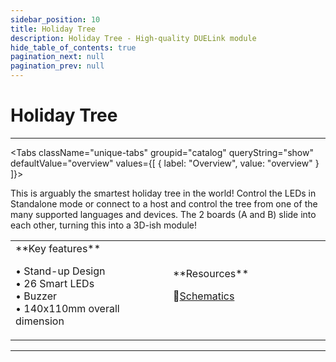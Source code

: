 ```yaml
---
sidebar_position: 10
title: Holiday Tree
description: Holiday Tree - High-quality DUELink module
hide_table_of_contents: true
pagination_next: null
pagination_prev: null
---
```



# Holiday Tree

<ImageSection 
  product="spholidaytree-b"
  tagline="High-quality DUELink module"
/>

---

<Tabs className="unique-tabs" groupid="catalog" queryString="show" defaultValue="overview"
  values={[
    {
        label: "Overview",
        value: "overview"
    }
]}>

<TabItem value="overview">

This is arguably the smartest holiday tree in the world! Control the LEDs in Standalone mode or connect to a host and control the tree from one of the many supported languages and devices. The 2 boards (A and B) slide into each other, turning this into a 3D-ish module!

<table><td width='50%'>
**Key features**

• Stand-up Design<br/>
• 26 Smart LEDs<br/>
• Buzzer<br/>
• 140x110mm overall dimension<br/>

</td><td width='50%'>
**Resources**
 
📄[Schematics](/sch/gdl-spholidaytree-b.pdf)<br/>
</td></table>

</TabItem>



</Tabs>

---

<OrderSection
    product="DUELink Holiday Tree"
    partnumber="GDL-SPHOLIDAYTREE-B"
    price="$0.00"
/>
